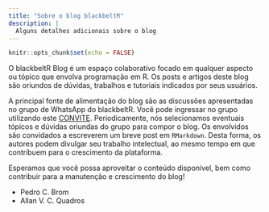 ```yaml
---
title: "Sobre o blog blackbeltR"
description: |
  Alguns detalhes adicionais sobre o blog
---
```


```r
knitr::opts_chunk$set(echo = FALSE)
```

O blackbeltR Blog é um espaço colaborativo focado em qualquer aspecto ou tópico 
que envolva programação em R. Os posts e artigos deste blog são oriundos de dúvidas, 
trabalhos e tutoriais indicados por seus usuários.

A principal fonte de alimentação do blog são as discussões apresentadas no grupo 
de WhatsApp do blackbeltR. Você pode ingressar no grupo utilizando este 
[CONVITE](https://chat.whatsapp.com/9SJtJiOw6YN1DtVWeMGUhe). Periodicamente, 
nós selecionamos eventuais tópicos e dúvidas oriundas do grupo para compor o 
blog. Os envolvidos são convidados a escreverem um breve post em `RMarkdown`. 
Desta forma, os autores podem divulgar seu trabalho intelectual, ao mesmo tempo 
em que contribuem para o crescimento da plataforma.

Esperamos que você possa aproveitar o conteúdo disponível, bem como contribuir 
para a manutenção e crescimento do blog!


- Pedro C. Brom
- Allan V. C. Quadros